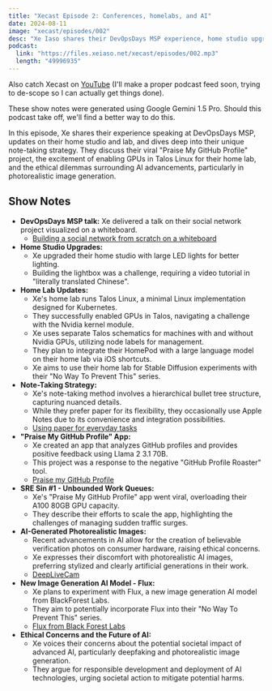 ```yaml
---
title: "Xecast Episode 2: Conferences, homelabs, and AI"
date: 2024-08-11
image: "xecast/episodes/002"
desc: "Xe Iaso shares their DevOpsDays MSP experience, home studio upgrades, and AI musings."
podcast:
  link: "https://files.xeiaso.net/xecast/episodes/002.mp3"
  length: "49996935"
---
```


<Picture path="xecast/episodes/002" />

Also catch Xecast on [YouTube](https://www.youtube.com/playlist?list=PLJDDsMrk2tSHFmE_KAQ8YzL6TzrNdCFrC) (I'll make a proper podcast feed soon, trying to de-scope so I can actually get things done).

<Conv name="Mimi" mood="happy">
  These show notes were generated using Google Gemini 1.5 Pro. Should this
  podcast take off, we'll find a better way to do this.
</Conv>

In this episode, Xe shares their experience speaking at DevOpsDays MSP, updates on their home studio and lab, and dives deep into their unique note-taking strategy. They discuss their viral "Praise My GitHub Profile" project, the excitement of enabling GPUs in Talos Linux for their home lab, and the ethical dilemmas surrounding AI advancements, particularly in photorealistic image generation.

## Show Notes

- **DevOpsDays MSP talk:** Xe delivered a talk on their social network project visualized on a whiteboard.
  - [Building a social network from scratch on a whiteboard](https://xeiaso.net/talks/2024/shashin/)
- **Home Studio Upgrades:**
  - Xe upgraded their home studio with large LED lights for better lighting.
  - Building the lightbox was a challenge, requiring a video tutorial in "literally translated Chinese".
- **Home Lab Updates:**
  - Xe's home lab runs Talos Linux, a minimal Linux implementation designed for Kubernetes.
  - They successfully enabled GPUs in Talos, navigating a challenge with the Nvidia kernel module.
  - Xe uses separate Talos schematics for machines with and without Nvidia GPUs, utilizing node labels for management.
  - They plan to integrate their HomePod with a large language model on their home lab via iOS shortcuts.
  - Xe aims to use their home lab for Stable Diffusion experiments with their "No Way To Prevent This" series.
- **Note-Taking Strategy:**
  - Xe's note-taking method involves a hierarchical bullet tree structure, capturing nuanced details.
  - While they prefer paper for its flexibility, they occasionally use Apple Notes due to its convenience and integration possibilities.
  - [Using paper for everyday tasks](https://xeiaso.net/blog/gtd-on-paper-2021-06-13/)
- **"Praise My GitHub Profile" App:**
  - Xe created an app that analyzes GitHub profiles and provides positive feedback using Llama 2 3.1 70B.
  - This project was a response to the negative "GitHub Profile Roaster" tool.
  - [Praise my GitHub Profile](https://praise-me.fly.dev)
- **SRE Sin #1 - Unbounded Work Queues:**
  - Xe's "Praise My GitHub Profile" app went viral, overloading their A100 80GB GPU capacity.
  - They describe their efforts to scale the app, highlighting the challenges of managing sudden traffic surges.
- **AI-Generated Photorealistic Images:**
  - Recent advancements in AI allow for the creation of believable verification photos on consumer hardware, raising ethical concerns.
  - Xe expresses their discomfort with photorealistic AI images, preferring stylized and clearly artificial generations in their work.
  - [DeepLiveCam](https://github.com/hacksider/Deep-Live-Cam)
- **New Image Generation AI Model - Flux:**
  - Xe plans to experiment with Flux, a new image generation AI model from BlackForest Labs.
  - They aim to potentially incorporate Flux into their "No Way To Prevent This" series.
  - [Flux from Black Forest Labs](https://github.com/black-forest-labs/flux)
- **Ethical Concerns and the Future of AI:**
  - Xe voices their concerns about the potential societal impact of advanced AI, particularly deepfaking and photorealistic image generation.
  - They argue for responsible development and deployment of AI technologies, urging societal action to mitigate potential harms.
